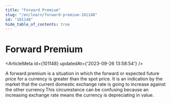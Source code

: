 ```yaml
---
title: "Forward Premium"
slug: "/en/learn/forward-premium-101148"
id: "101148"
hide_table_of_contents: true
---
```



# Forward Premium

<ArticleMeta id={101148} updatedAt={'2023-09-26 13:58:54'} />
<div className='border-solid border-b border-t-0 my-4 border-[var(--ifm-color-gray-300)]' />

A forward premium is a situation in which the forward or expected future price for a currency is greater than the spot price. It is an indication by the market that the current domestic exchange rate is going to increase against the other currency.This circumstance can be confusing because an increasing exchange rate means the currency is depreciating in value.
